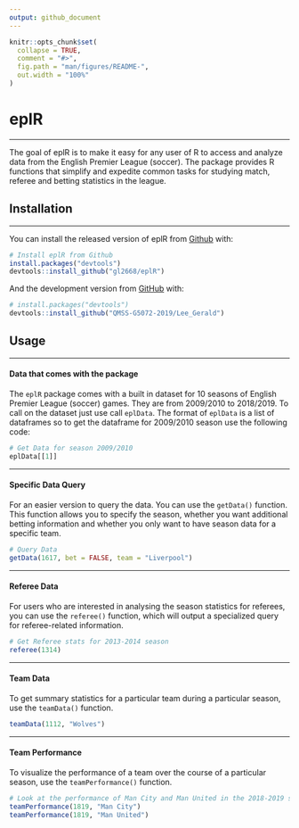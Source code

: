 ```yaml
---
output: github_document
---
```


<!-- README.md is generated from README.Rmd. Please edit that file -->

```r
knitr::opts_chunk$set(
  collapse = TRUE,
  comment = "#>",
  fig.path = "man/figures/README-",
  out.width = "100%"
)
```

# eplR
***

<!-- badges: start -->
<!-- badges: end -->

The goal of eplR is to make it easy for any user of R to access and analyze data from the English Premier League (soccer). The package provides R functions that simplify and expedite common tasks for studying match, referee and betting statistics in the league.

## Installation
***

You can install the released version of eplR from [Github](https://github.com/gl2668/eplR) with:

``` r
# Install eplR from Github
install.packages("devtools")
devtools::install_github("gl2668/eplR")
```

And the development version from [GitHub](https://github.com/) with:

``` r
# install.packages("devtools")
devtools::install_github("QMSS-G5072-2019/Lee_Gerald")
```
## Usage
***

#### Data that comes with the package

The `eplR` package comes with a built in dataset for 10 seasons of English Premier League (soccer) games. They are from 2009/2010 to 2018/2019. To call on the dataset just use call `eplData`. The format of `eplData` is a list of dataframes so to get the dataframe for 2009/2010 season use the following code:

```r
# Get Data for season 2009/2010
eplData[[1]]
```

***

#### Specific Data Query

For an easier version to query the data. You can use the `getData()` function. This function allows you to specify the season, whether you want additional betting information and whether you only want to have season data for a specific team.

```r
# Query Data
getData(1617, bet = FALSE, team = "Liverpool")
```

***

#### Referee Data

For users who are interested in analysing the season statistics for referees, you can use the `referee()` function, which will output a specialized query for referee-related information.

```r
# Get Referee stats for 2013-2014 season
referee(1314)
```

***

#### Team Data

To get summary statistics for a particular team during a particular season, use the `teamData()` function.

```r
teamData(1112, "Wolves")
```

***

#### Team Performance

To visualize the performance of a team over the course of a particular season, use the `teamPerformance()` function.

```r
# Look at the performance of Man City and Man United in the 2018-2019 season
teamPerformance(1819, "Man City")
teamPerformance(1819, "Man United")
```

